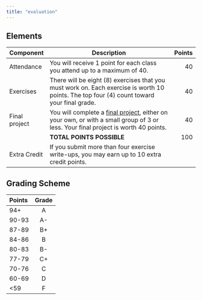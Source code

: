 ```yaml
---
title: "evaluation"
---
```


## Elements {- #eval-components}

| Component | Description                                  | Points |
|-----------|----------------------------------------------|--------:|
| Attendance | You will receive 1 point for each class you attend up to a maximum of 40. | 40 |
| Exercises | There will be eight (8) exercises that you must work on. Each exercise is worth 10 points. The top four (4) count toward your final grade. | 40 |
| Final project | You will complete a [final project](exercises/final-project.qmd), either on your own, or with a small group of 3 or less. Your final project is worth 40 points. | 40 |
| | **TOTAL POINTS POSSIBLE** | 100 |
| Extra Credit | If you submit more than four exercise write-ups, you may earn up to 10 extra credit points. | |

## Grading Scheme {- #grading-scheme}

| Points  | Grade |
|:--------|:------:|
| 94+     | A     |
| 90-93   | A-    |
| 87-89   | B+    |
| 84-86   | B     |
| 80-83   | B-    |
| 77-79   | C+    |
| 70-76   | C     |
| 60-69   | D     |
| <59     | F     |

